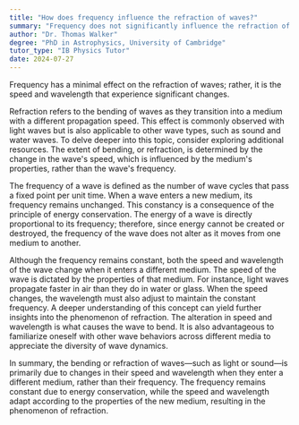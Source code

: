 ```yaml
---
title: "How does frequency influence the refraction of waves?"
summary: "Frequency does not significantly influence the refraction of waves; it's the speed and wavelength that are primarily affected."
author: "Dr. Thomas Walker"
degree: "PhD in Astrophysics, University of Cambridge"
tutor_type: "IB Physics Tutor"
date: 2024-07-27
---
```


Frequency has a minimal effect on the refraction of waves; rather, it is the speed and wavelength that experience significant changes.

Refraction refers to the bending of waves as they transition into a medium with a different propagation speed. This effect is commonly observed with light waves but is also applicable to other wave types, such as sound and water waves. To delve deeper into this topic, consider exploring additional resources. The extent of bending, or refraction, is determined by the change in the wave's speed, which is influenced by the medium's properties, rather than the wave's frequency.

The frequency of a wave is defined as the number of wave cycles that pass a fixed point per unit time. When a wave enters a new medium, its frequency remains unchanged. This constancy is a consequence of the principle of energy conservation. The energy of a wave is directly proportional to its frequency; therefore, since energy cannot be created or destroyed, the frequency of the wave does not alter as it moves from one medium to another.

Although the frequency remains constant, both the speed and wavelength of the wave change when it enters a different medium. The speed of the wave is dictated by the properties of that medium. For instance, light waves propagate faster in air than they do in water or glass. When the speed changes, the wavelength must also adjust to maintain the constant frequency. A deeper understanding of this concept can yield further insights into the phenomenon of refraction. The alteration in speed and wavelength is what causes the wave to bend. It is also advantageous to familiarize oneself with other wave behaviors across different media to appreciate the diversity of wave dynamics.

In summary, the bending or refraction of waves—such as light or sound—is primarily due to changes in their speed and wavelength when they enter a different medium, rather than their frequency. The frequency remains constant due to energy conservation, while the speed and wavelength adapt according to the properties of the new medium, resulting in the phenomenon of refraction.
    